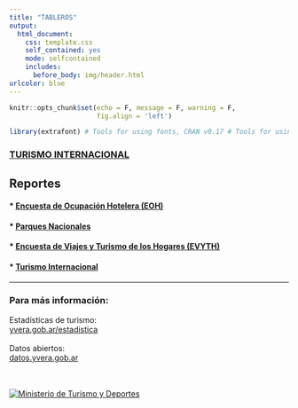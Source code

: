 ```yaml
---
title: "TABLEROS"
output:
  html_document:
    css: template.css
    self_contained: yes
    mode: selfcontained
    includes:
      before_body: img/header.html
urlcolor: blue
---
```


```r
knitr::opts_chunk$set(echo = F, message = F, warning = F, 
                      fig.align = 'left')

library(extrafont) # Tools for using fonts, CRAN v0.17 # Tools for using fonts, CRAN v0.17

```


### [TURISMO INTERNACIONAL](https://tableros.yvera.tur.ar/turismo_internacional/)


## Reportes

#### * [Encuesta de Ocupación Hotelera (EOH)](https://tableros.yvera.tur.ar/reportes/eoh/EOH-mayo-2021.html)

#### * [Parques Nacionales](https://tableros.yvera.tur.ar/reportes/parques/ficha_parques_nacionales.html)

#### * [Encuesta de Viajes y Turismo de los Hogares (EVYTH)](https://tableros.yvera.tur.ar/reportes/evyth/ficha_trimestral_evyth.html)

#### * [Turismo Internacional](https://tableros.yvera.tur.ar/reportes/turismo_internacional/ficha_turismo_internacional.html)


---


<body>
  <h3>Para más información:</h3>
    <p style="text-align: left;">
  Estadísticas de turismo:   <br>
<a href="https://yvera.gob.ar/estadistica">yvera.gob.ar/estadistica</a>
  <br><br>
  Datos abiertos:   <br>
<a href="http://datos.yvera.gob.ar/">datos.yvera.gob.ar</a>
  <br>  
  </p>
  <br>
  <a href="https://www.argentina.gob.ar/turismoydeportes"><img src="img/escudo.png" title="Ministerio de Turismo y Deportes" /></a> 
    </body>
